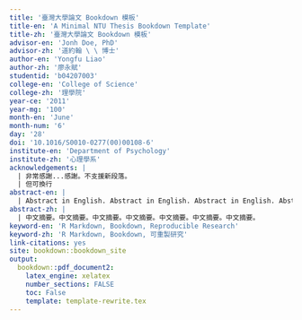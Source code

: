 ```yaml
--- 
title: '臺灣大學論文 Bookdown 模板'
title-en: 'A Minimal NTU Thesis Bookdown Template'
title-zh: '臺灣大學論文 Bookdown 模板'
advisor-en: 'Jonh Doe, PhD'
advisor-zh: '道約翰 \ \ 博士'
author-en: 'Yongfu Liao'
author-zh: '廖永賦'
studentid: 'b04207003'
college-en: 'College of Science'
college-zh: '理學院'
year-ce: '2011'
year-mg: '100'
month-en: 'June'
month-num: '6'
day: '28'
doi: '10.1016/S0010-0277(00)00108-6'
institute-en: 'Department of Psychology'
institute-zh: '心理學系'
acknowledgements: |
  | 非常感謝...感謝。不支援新段落。
  | 但可換行
abstract-en: |
  | Abstract in English. Abstract in English. Abstract in English. Abstract in English. 
abstract-zh: |
  | 中文摘要。中文摘要。中文摘要。中文摘要。中文摘要。中文摘要。中文摘要。
keyword-en: 'R Markdown, Bookdown, Reproducible Research'
keyword-zh: 'R Markdown, Bookdown, 可重製研究'
link-citations: yes
site: bookdown::bookdown_site
output:
  bookdown::pdf_document2:
    latex_engine: xelatex
    number_sections: FALSE
    toc: False
    template: template-rewrite.tex
---
```


